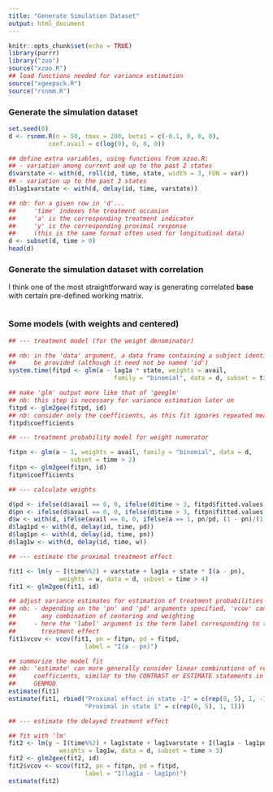 ```yaml
---
title: "Generate Simulation Dataset"
output: html_document
---
```


```r
knitr::opts_chunk$set(echo = TRUE)
library(purrr)
library("zoo")
source("xzoo.R")
## load functions needed for variance estimation
source("xgeepack.R")
source("rsnmm.R")
```


### Generate the simulation dataset

```r
set.seed(0)
d <- rsnmm.R(n = 50, tmax = 200, beta1 = c(-0.1, 0, 0, 0),
           coef.avail = c(log(9), 0, 0, 0))

## define extra variables, using functions from xzoo.R:
## - variation among current and up to the past 2 states
d$varstate <- with(d, roll(id, time, state, width = 3, FUN = var))
## - variation up to the past 3 states
d$lag1varstate <- with(d, delay(id, time, varstate))

## nb: for a given row in 'd'...
##     'time' indexes the treatment occasion
##     'a' is the corresponding treatment indicator
##     'y' is the corresponding proximal response
##     (this is the same format often used for longitudinal data)
d <- subset(d, time > 0)
head(d)
```


### Generate the simulation dataset with correlation

I think one of the most straightforward way is generating correlated **base** with certain pre-defined working matrix.

```r

```



### Some models (with weights and centered)


```r
## --- treatment model (for the weight denominator)

## nb: in the 'data' argument, a data frame containing a subject identifer must
##     be provided (although it need not be named 'id')
system.time(fitpd <- glm(a ~ lag1a * state, weights = avail,
                             family = "binomial", data = d, subset = time > 3))

## make 'glm' output more like that of 'geeglm'
## nb: this step is necessary for variance estimation later on
fitpd <- glm2gee(fitpd, id)
## nb: consider only the coefficients, as this fit ignores repeated measures
fitpd$coefficients

## --- treatment probability model for weight numerator

fitpn <- glm(a ~ 1, weights = avail, family = "binomial", data = d,
                 subset = time > 2)
fitpn <- glm2gee(fitpn, id)
fitpn$coefficients

## --- calculate weights

d$pd <- ifelse(d$avail == 0, 0, ifelse(d$time > 3, fitpd$fitted.values, NA))
d$pn <- ifelse(d$avail == 0, 0, ifelse(d$time > 3, fitpn$fitted.values, NA))
d$w <- with(d, ifelse(avail == 0, 0, ifelse(a == 1, pn/pd, (1 - pn)/(1 - pd))))
d$lag1pd <- with(d, delay(id, time, pd))
d$lag1pn <- with(d, delay(id, time, pn))
d$lag1w <- with(d, delay(id, time, w))

## --- estimate the proximal treatment effect

fit1 <- lm(y ~ I(time%%2) + varstate + lag1a + state * I(a - pn),
              weights = w, data = d, subset = time > 4)
fit1 <- glm2gee(fit1, id)

## adjust variance estimates for estimation of treatment probabilities
## nb: - depending on the 'pn' and 'pd' arguments specified, 'vcov' can handle
##       any combination of centering and weighting
##     - here the 'label' argument is the term label corresponding to the main
##       treatment effect
fit1$vcov <- vcov(fit1, pn = fitpn, pd = fitpd,
                     label = "I(a - pn)")

## summarize the model fit
## nb: 'estimate' can more generally consider linear combinations of regression
##     coefficients, similar to the CONTRAST or ESTIMATE statements in SAS PROC
##     GENMOD
estimate(fit1)
estimate(fit1, rbind("Proximal effect in state -1" = c(rep(0, 5), 1, -1),
                     "Proximal in state 1" = c(rep(0, 5), 1, 1)))

## --- estimate the delayed treatment effect

## fit with 'lm'
fit2 <- lm(y ~ I(time%%2) + lag1state + lag1varstate + I(lag1a - lag1pn),
              weights = lag1w, data = d, subset = time > 5)
fit2 <- glm2gee(fit2, id)
fit2$vcov <- vcov(fit2, pn = fitpn, pd = fitpd,
                     label = "I(lag1a - lag1pn)")
estimate(fit2)
```

